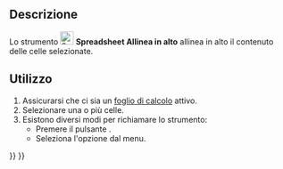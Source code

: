 <languages/>

{{Docnav/it
|[[Spreadsheet_AlignRight/it|Allinea a destra]]
|[[Spreadsheet_AlignVCenter/it|Allinea verticalmente al centro]]
|[[Spreadsheet_Workbench/it|Spreadsheet]]
|IconL=Spreadsheet_AlignRight.svg
|IconR=Spreadsheet_AlignVCenter.svg
|IconC=Workbench_Spreadsheet.svg
}}

{{GuiCommand/it
|Name=Spreadsheet AlignTop
|Name/it=Spreadsheet Allinea in alto
|MenuLocation=Foglio di calcolo → Allineamento → Allinea in alto
|Workbenches=[[Spreadsheet_Workbench/it|Spreadsheet]]
|Version=0.17
}}

<span id="Description"></span>
==Descrizione==

Lo strumento [[File:Spreadsheet_AlignTop.svg|24px]] '''Spreadsheet Allinea in alto''' allinea in alto il contenuto delle celle selezionate.

<span id="Usage"></span>
==Utilizzo==

# Assicurarsi che ci sia un [[Spreadsheet_CreateSheet/it|foglio di calcolo]] attivo.
# Selezionare una o più celle.
# Esistono diversi modi per richiamare lo strumento:
#* Premere il pulsante {{Button|[[File:Spreadsheet_AlignTop.svg|16px]] [[Spreadsheet_AlignTop/it|Allinea in alto]]}}.
#* Seleziona l'opzione {{MenuCommand|Foglio di calcolo → Allineamento → [[File:Spreadsheet_AlignTop.svg|16px]] Allinea in alto}} dal menu.


{{Docnav/it
|[[Spreadsheet_AlignRight/it|Allinea a destra]]
|[[Spreadsheet_AlignVCenter/it|Allinea verticalmente al centro]]
|[[Spreadsheet_Workbench/it|Spreadsheet]]
|IconL=Spreadsheet_AlignRight.svg
|IconR=Spreadsheet_AlignVCenter.svg
|IconC=Workbench_Spreadsheet.svg
}}

{{Spreadsheet_Tools_navi{{#translation:}}}}
{{Userdocnavi{{#translation:}}}}